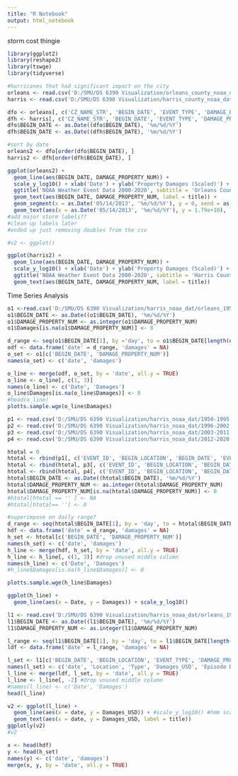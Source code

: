 ---
title: "R Notebook"
output: html_notebook
---
storm cost thingie

```{r}
library(ggplot2)
library(reshape2)
library(tswge)
library(tidyverse)
```


```{r}
#hurricanes that had significant impact on the city
orleans <- read.csv('D:/SMU/DS 6390 Visualization/orleans_county_noaa_data_costliest.csv')
harris <- read.csv('D:/SMU/DS 6390 Visualization/harris_county_noaa_data_costliest.csv')
```

```{r}
dfo <- orleans[, c('CZ_NAME_STR', 'BEGIN_DATE', 'EVENT_TYPE', 'DAMAGE_PROPERTY_NUM', 'title')]
dfh <- harris[, c('CZ_NAME_STR', 'BEGIN_DATE', 'EVENT_TYPE', 'DAMAGE_PROPERTY_NUM', 'title')]
dfo$BEGIN_DATE <- as.Date((dfo$BEGIN_DATE), '%m/%d/%Y')
dfh$BEGIN_DATE <- as.Date((dfh$BEGIN_DATE), '%m/%d/%Y')

#sort by date
orleans2 <- dfo[order(dfo$BEGIN_DATE), ]
harris2 <- dfh[order(dfh$BEGIN_DATE), ]
```

```{r}
ggplot(orleans2) + 
  geom_line(aes(BEGIN_DATE, DAMAGE_PROPERTY_NUM)) +
  scale_y_log10() + xlab('Date') + ylab('Property Damages (Scaled)') +
  ggtitle('NOAA Weather Event Data 2000-2020', subtitle = 'Orleans County') +
  geom_text(aes(BEGIN_DATE, DAMAGE_PROPERTY_NUM, label = title)) +
  geom_segment(x = as.Date('05/14/2013', '%m/%d/%Y'), y = 0, xend = as.Date('05/14/2013', '%m/%d/%Y'), yend = 1.1e+1, colour = 'blue')+
  geom_text(aes(x = as.Date('05/14/2013', '%m/%d/%Y'), y = 1.79e+10), label = 'IHNC Lake Borgne Surge Barrier Completed')
#add major storm labels?? 
#clean up labels later
#ended up just removing doubles from the csv
```

```{r}

#v2 <- ggplot()
```


```{r}
ggplot(harris2) + 
  geom_line(aes(BEGIN_DATE, DAMAGE_PROPERTY_NUM)) +
  scale_y_log10() + xlab('Date') + ylab('Property Damages (Scaled)') +
  ggtitle('NOAA Weather Event Data 2000-2020', subtitle = 'Harris County') +
  geom_text(aes(BEGIN_DATE, DAMAGE_PROPERTY_NUM, label = title))
```

Time Series Analysis 

```{r}
o1 <-read.csv('D:/SMU/DS 6390 Visualization/harris_noaa_dat/orleans_1950-2020.csv')
o1$BEGIN_DATE <- as.Date((o1$BEGIN_DATE), '%m/%d/%Y')
o1$DAMAGE_PROPERTY_NUM <- as.integer(o1$DAMAGE_PROPERTY_NUM)
o1$Damages[is.na(o1$DAMAGE_PROPERTY_NUM)] <- 0

d_range <- seq(o1$BEGIN_DATE[1], by ='day', to = o1$BEGIN_DATE[length(o1$BEGIN_DATE)])
odf <- data.frame('date' = d_range, 'damages' = NA)
o_set <- o1[c('BEGIN_DATE', 'DAMAGE_PROPERTY_NUM')]
names(o_set) <- c('date', 'damages')

o_line <- merge(odf, o_set, by = 'date', all.y = TRUE)
o_line <- o_line[, c(1, 3)]
names(o_line) <- c('Date', 'Damages')
o_line$Damages[is.na(o_line$Damages)] <- 0
#head(o_line)
plotts.sample.wge(o_line$Damages)
```

```{r}
p1 <- read.csv('D:/SMU/DS 6390 Visualization/harris_noaa_dat/1950-1995.csv')
p2 <- read.csv('D:/SMU/DS 6390 Visualization/harris_noaa_dat/1996-2002.csv')
p3 <- read.csv('D:/SMU/DS 6390 Visualization/harris_noaa_dat/2003-2011.csv')
p4 <- read.csv('D:/SMU/DS 6390 Visualization/harris_noaa_dat/2012-2020.csv')
```

```{r}
htotal = 0
htotal <- rbind(p1[, c('EVENT_ID', 'BEGIN_LOCATION', 'BEGIN_DATE', 'EVENT_TYPE', 'DAMAGE_PROPERTY_NUM')], p2[, c('EVENT_ID', 'BEGIN_LOCATION', 'BEGIN_DATE', 'EVENT_TYPE', 'DAMAGE_PROPERTY_NUM')])
htotal <- rbind(htotal, p3[, c('EVENT_ID', 'BEGIN_LOCATION', 'BEGIN_DATE', 'EVENT_TYPE', 'DAMAGE_PROPERTY_NUM')])
htotal <- rbind(htotal, p4[, c('EVENT_ID', 'BEGIN_LOCATION', 'BEGIN_DATE', 'EVENT_TYPE', 'DAMAGE_PROPERTY_NUM')])
htotal$BEGIN_DATE <- as.Date((htotal$BEGIN_DATE), '%m/%d/%Y')
htotal$DAMAGE_PROPERTY_NUM <- as.integer(htotal$DAMAGE_PROPERTY_NUM)
htotal$DAMAGE_PROPERTY_NUM[is.na(htotal$DAMAGE_PROPERTY_NUM)] <- 0
#htotal[htotal == '' ] <- NA
#htotal[htotal== ''] <- 0

#superimpose on daily range?
d_range <- seq(htotal$BEGIN_DATE[1], by = 'day', to = htotal$BEGIN_DATE[length(htotal$BEGIN_DATE)])
hdf <- data.frame('date' = d_range, 'damages' = NA)
h_set <- htotal[c('BEGIN_DATE', 'DAMAGE_PROPERTY_NUM')]
names(h_set) <- c('date', 'damages')
h_line <- merge(hdf, h_set, by = 'date', all.y = TRUE)
h_line <- h_line[, c(1, 3)] #drop unused middle column
names(h_line) <- c('Date', 'Damages')
#h_line$Damages[is.na(h_line$Damages)] <- 0
```

```{r}
plotts.sample.wge(h_line$Damages)
```

```{r}
ggplot(h_line) + 
  geom_line(aes(x = Date, y = Damages)) + scale_y_log10()
```
```{r}
l1 <- read.csv('D:/SMU/DS 6390 Visualization/harris_noaa_dat/orleans_1950-2020.csv')
l1$BEGIN_DATE <- as.Date((l1$BEGIN_DATE), '%m/%d/%Y')
l1$DAMAGE_PROPERTY_NUM <- as.integer(l1$DAMAGE_PROPERTY_NUM)

l_range <- seq(l1$BEGIN_DATE[1], by = 'day', to = l1$BEGIN_DATE[length(l1$BEGIN_DATE)])
ldf <- data.frame('date' = l_range, 'damages' = NA)

l_set <- l1[c('BEGIN_DATE', 'BEGIN_LOCATION', 'EVENT_TYPE', 'DAMAGE_PROPERTY_NUM', 'EPISODE_NARRATIVE', 'EVENT_NARRATIVE')]
names(l_set) <- c('date', 'Location', 'Type', 'Damages_USD', 'Episode Description', 'Event Description')
l_line <- merge(ldf, l_set, by = 'date', all.y = TRUE)
l_line <- l_line[, -2] #drop unused middle column
#names(l_line) <- c('Date', 'Damages')
head(l_line)
```
```{r}
v2 <- ggplot(l_line) + 
  geom_line(aes(x = date, y = Damages_USD)) + #scale_y_log10() #hmm scale messes up the plotly
  geom_text(aes(x = date, y = Damages_USD, label = title))
ggplotly(v2)
#v2
```

```{r}
x <- head(hdf)
y <- head(h_set)
names(y) <- c('date', 'damages')
merge(x, y, by = 'date', all.y = TRUE)
```

```{r}

```

```{r}

```

```{r}

```

```{r}

```
